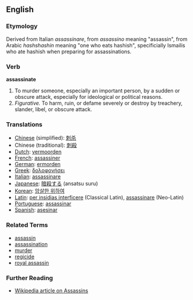 ==English==

===Etymology===

Derived from Italian ''assassinare'', from ''assassino'' meaning "assassin", from Arabic ''hashshashin'' meaning "one who eats hashish", specificially Ismailis who ate hashish when preparing for assassinations.

===Verb===
'''assassinate'''

#To murder someone, especially an important person, by a sudden or obscure attack, especially for ideological or political reasons.
#''Figurative.'' To harm, ruin, or defame severely or destroy by treachery, slander, libel, or obscure attack.

===Translations===
*[[Chinese]] (simplified): [[刺杀]]
*Chinese (traditional): [[刺殺]]
*[[Dutch]]: [[vermoorden]]
*[[French]]: [[assassiner]]
*[[German]]: [[ermorden]]
*[[Greek]]: [[δολοφονήσει]]
*[[Italian]]: [[assassinare]]
*[[Japanese]]: [[暗殺する]] (ansatsu suru)
*[[Korean]]: [[암살한 위하여]]
*[[Latin]]: [[per insidias interficere]] (Classical Latin), [[assassinare]] (Neo-Latin)
*[[Portuguese]]: [[assassinar]]
*[[Spanish]]: [[asesinar]]

===Related Terms===
*[[assassin]]
*[[assassination]]
*[[murder]]
*[[regicide]]
*[[royal assassin]]

===Further Reading===
*[http://en.wikipedia.org/wiki/Assassin Wikipedia article on Assassins]